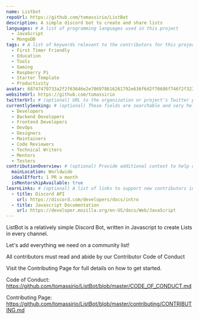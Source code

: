 ```yaml
---
name: Listbot
repoUrl: https://github.com/tomassirio/ListBot
description: A simple discord bot to create and share lists
languages: # A list of programming languages used in this project
  - JavaScript
  - MongoDB
tags: # A list of keywords relevant to the contributors for this project
  - First Timer Friendly
  - Education
  - Tools
  - Gaming
  - Raspberry Pi
  - Starter Template
  - Productivity
avatar: 68747470733a2f2f63646e2e706978616261792e636f6d2f70686f746f2f323031392f31312f30372f32302f32342f636865636b2d6c6973742d343630393832395f3936305f3732302e706e67.png
websiteUrl: https://github.com/tomassirio
twitterUrl: # (optional) URL to the organization or project's Twitter page
currentlySeeking: # (optional) These fields are searchable and very helpful for contributors to match well with your project
  - Developers
  - Backend Developers
  - Frontend Developers
  - DevOps
  - Designers
  - Maintainers
  - Code Reviewers
  - Technical Writers
  - Mentors
  - Testers
contributionOverview: # (optional) Provide additional context to help contributors match well with your project
  mainLocation: Worldwide
  idealEffort: 1 PR a month
  isMentorshipAvailable: true
learnLinks: # (optional) A list of links to support new contributors in learning about your project and tech stack and culture / community
  - title: Discord API
    url: https://discord.com/developers/docs/intro
  - title: Javascript Documentation
    url: https://developer.mozilla.org/en-US/docs/Web/JavaScript
---
```


<!-- Divide your content into sections using our handy shortcodes. Each section is optional -->

<Overview>

ListBot is a relatively simple Discord Bot, written in Javascript to create Lists in every channel.

Let's add everything we need on a community list!

</Overview>

<Contributing>

All contributors must read and abide by our Contributor Code of Conduct

Visit the Contributing Page for full details on how to get started.

Code of Conduct: https://github.com/tomassirio/ListBot/blob/master/CODE_OF_CONDUCT.md

Contributing Page: https://github.com/tomassirio/ListBot/blob/master/contributing/CONTRIBUTING.md

</Contributing>